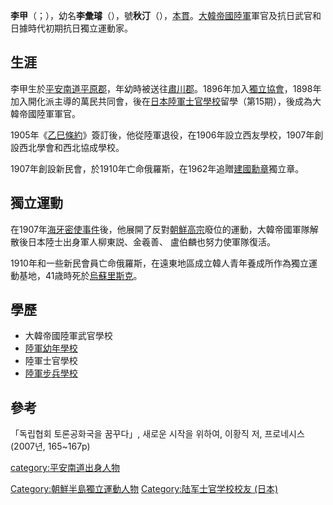 '''李甲'''（{{lang-ko|이갑}}；{{bd|1877年|6月3日|1917年|6月13日}}），幼名'''李彙璿'''（{{lang|ko|이휘선}}），號'''秋汀'''（{{lang|ko|추정}}），[[本貫|本貫]]{{link-ko|慶州李氏|경주 이씨}}。[[大韓帝國陸軍|大韓帝國陸軍]]軍官及抗日武官和日據時代初期抗日獨立運動家。

==生涯==
李甲生於[[平安南道|平安南道]][[平原郡|平原郡]]，年幼時被送往[[肅川郡|肅川郡]]。1896年加入[[獨立協會|獨立協會]]，1898年加入開化派主導的萬民共同會，後在[[日本陸軍士官學校|日本陸軍士官學校]]留學（第15期），後成為大韓帝國陸軍軍官。

1905年《[[乙巳條約|乙巳條約]]》簽訂後，他從陸軍退役，在1906年設立西友學校，1907年創設西北學會和西北協成學校。

1907年創設新民會，於1910年亡命俄羅斯，在1962年追贈[[建國勳章|建國勳章]]獨立章。

==獨立運動==
在1907年[[海牙密使事件|海牙密使事件]]後，他展開了反對[[朝鮮高宗|朝鮮高宗]]廢位的運動，大韓帝國軍隊解散後日本陸士出身軍人柳東説、金羲善、 盧伯麟也努力使軍隊復活。

1910年和一些新民會員亡命俄羅斯，在遠東地區成立韓人青年養成所作為獨立運動基地，41歳時死於[[烏蘇里斯克|烏蘇里斯克]]。

==學歷==
*大韓帝國陸軍武官學校
*[[陸軍幼年學校|陸軍幼年學校]]
*陸軍士官學校
*[[陸軍步兵學校|陸軍步兵學校]]

==參考==
「독립협회 토론공화국을 꿈꾸다」, 새로운 시작을 위하여, 이황직 저, 프로네시스(2007년, 165~167p)

[[category:平安南道出身人物|category:平安南道出身人物]]
[[Category:朝鮮半島獨立運動人物|Category:朝鮮半島獨立運動人物]]
[[Category:陆军士官学校校友_(日本)|Category:陆军士官学校校友 (日本)]]